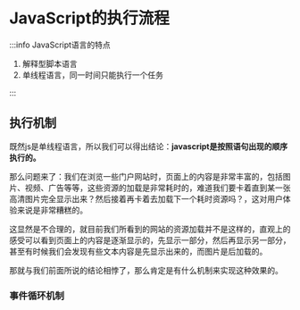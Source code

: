 # JavaScript的执行流程

:::info JavaScript语言的特点

1. 解释型脚本语言
2. 单线程语言，同一时间只能执行一个任务

:::

## 执行机制

既然js是单线程语言，所以我们可以得出结论：**javascript是按照语句出现的顺序执行的。**

那么问题来了：我们在浏览一些门户网站时，页面上的内容是非常丰富的，包括图片、视频、广告等等，这些资源的加载是非常耗时的，难道我们要卡着直到某一张高清图片完全显示出来？然后接着再卡着去加载下一个耗时资源吗？，这对用户体验来说是非常糟糕的。

这显然是不合理的，就目前我们所看到的网站的资源加载并不是这样的，直观上的感受可以看到页面上的内容是逐渐显示的，先显示一部分，然后再显示另一部分，甚至有时候我们会发现有些文本内容是先显示出来的，而图片是后加载的。

那就与我们前面所说的结论相悖了，那么肯定是有什么机制来实现这种效果的。

### 事件循环机制


